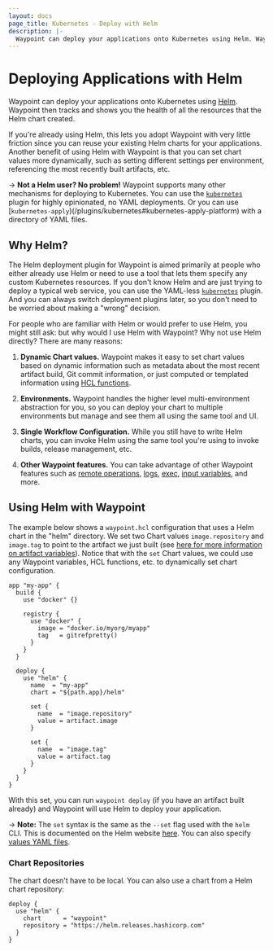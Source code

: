 ```yaml
---
layout: docs
page_title: Kubernetes - Deploy with Helm
description: |-
  Waypoint can deploy your applications onto Kubernetes using Helm. Waypoint then tracks and shows you the health of all the resources that the Helm chart created.
---
```


# Deploying Applications with Helm

Waypoint can deploy your applications onto Kubernetes using [Helm](https://helm.sh/).
Waypoint then tracks and shows you the health of all the resources that
the Helm chart created.

If you're already using Helm, this lets you adopt Waypoint with very little
friction since you can reuse your existing Helm charts for your applications.
Another benefit of using Helm with Waypoint is that you can set chart values
more dynamically, such as setting different settings per environment,
referencing the most recently built artifacts, etc.

-> **Not a Helm user? No problem!** Waypoint supports many other mechanisms
for deploying to Kubernetes. You can use the [`kubernetes`](/plugins/kubernetes#kubernetes-platform) plugin for highly opinionated, no YAML deployments. Or you can use
[`kubernetes-apply`)(/plugins/kubernetes#kubernetes-apply-platform) with
a directory of YAML files.

<!-- Note: will update the block above to point to higher level docs
once they are written -->

## Why Helm?

The Helm deployment plugin for Waypoint is aimed primarily at people
who either already use Helm or need to use a tool that lets them specify
any custom Kubernetes resources. If you don't know Helm and are just trying
to deploy a typical web service, you can use the YAML-less
[`kubernetes`](/plugins/helm#values) plugin. And you can always switch
deployment plugins later, so you don't need to be worried about making a
"wrong" decision.

For people who are familiar with Helm or would prefer to use Helm,
you might still ask: but why would I use Helm with Waypoint? Why not use
Helm directly? There are many reasons:

1. **Dynamic Chart values.** Waypoint makes it easy to set chart values
   based on dynamic information such as metadata about the most recent
   artifact build, Git commit information, or just computed or templated
   information using [HCL functions](/docs/waypoint-hcl/functions/all).

2. **Environments.** Waypoint handles the higher level multi-environment
   abstraction for you, so you can deploy your chart to multiple environments
   but manage and see them all using the same tool and UI.

3. **Single Workflow Configuration.** While you still have to write Helm charts,
   you can invoke Helm using the same tool you're using to invoke builds,
   release management, etc.

4. **Other Waypoint features.** You can take advantage of other Waypoint
   features such as [remote operations](/docs/waypoint-hcl/functions/all),
   [logs](/docs/logs), [exec](/docs/exec), [input variables](/docs/waypoint-hcl/variables/input), and more.

## Using Helm with Waypoint

The example below shows a `waypoint.hcl` configuration that uses a
Helm chart in the "helm" directory. We set two Chart values `image.repository`
and `image.tag` to point to the artifact we just built (see
[here for more information on artifact variables](/docs/waypoint-hcl/variables/artifact)). Notice that with the
`set` Chart values, we could use any Waypoint variables, HCL functions, etc.
to dynamically set chart configuration.

```hcl
app "my-app" {
  build {
    use "docker" {}

    registry {
      use "docker" {
        image = "docker.io/myorg/myapp"
        tag   = gitrefpretty()
      }
    }
  }

  deploy {
    use "helm" {
      name  = "my-app"
      chart = "${path.app}/helm"

      set {
        name  = "image.repository"
        value = artifact.image
      }

      set {
        name  = "image.tag"
        value = artifact.tag
      }
    }
  }
}
```

With this set, you can run `waypoint deploy` (if you have an artifact
built already) and Waypoint will use Helm to deploy your application.

-> **Note:** The `set` syntax is the same as the `--set` flag used
with the `helm` CLI. This is documented on the Helm website [here](https://helm.sh/docs/intro/using_helm/#the-format-and-limitations-of---set). You can also specify
[values YAML files](/plugins/helm#values).

### Chart Repositories

The chart doesn't have to be local. You can also use a chart from a
Helm chart repository:

```hcl
deploy {
  use "helm" {
    chart      = "waypoint"
    repository = "https://helm.releases.hashicorp.com"
  }
}
```
